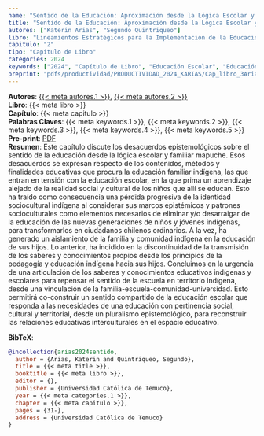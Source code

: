 ```yaml
---
name: "Sentido de la Educación: Aproximación desde la Lógica Escolar y Familiar Mapuche"
title: "Sentido de la Educación: Aproximación desde la Lógica Escolar y Familiar Mapuche"
autores: ["Katerin Arias", "Segundo Quintriqueo"]
libro: "Lineamientos Estratégicos para la Implementación de la Educación Intercultural desde un Modelo de Acompañamiento"
capitulo: "2"
tipo: "Capítulo de Libro"
categories: 2024
keywords: ["2024", "Capítulo de Libro", "Educación Escolar", "Educación Indígena", "Tensiones Epistemológicas"]
preprint: "pdfs/productividad/PRODUCTIVIDAD_2024_KARIAS/Cap_libro_3Arias-Ortega_2024_Referato.pdf"
---
```

**Autores**: [{{< meta autores.1 >}}](../members/current/Katerin Arias.qmd), [{{< meta autores.2 >}}](../members/current/Segundo Quintriqueo.qmd)    
**Libro**: {{< meta libro >}}   
**Capítulo**: {{< meta capitulo >}}   
**Palabras Claves**: {{< meta keywords.1 >}}, {{< meta keywords.2 >}}, {{< meta keywords.3 >}}, {{< meta keywords.4 >}}, {{< meta keywords.5 >}}    
**Pre-print**: [PDF](../{{< meta preprint >}})    
**Resumen**: Este capítulo discute los desacuerdos epistemológicos sobre el sentido de la educación desde la lógica escolar y familiar mapuche. Esos desacuerdos se expresan respecto de los contenidos, métodos y finalidades educativas que procura la educación familiar indígena, las que entran en tensión con la educación escolar, en la que prima un aprendizaje alejado de la realidad social y cultural de los niños que allí se educan. Esto ha traído como consecuencia una pérdida progresiva de la identidad sociocultural indígena al considerar sus marcos epistémicos y patrones socioculturales como elementos necesarios de eliminar y/o desarraigar de la educación de las nuevas generaciones de niños y jóvenes indígenas, para transformarlos en ciudadanos chilenos ordinarios. A la vez, ha generado un aislamiento de la familia y comunidad indígena en la educación de sus hijos. Lo anterior, ha incidido en la discontinuidad de la transmisión de los saberes y conocimientos propios desde los principios de la pedagogía y educación indígena hacia sus hijos. Concluimos en la urgencia de una articulación de los saberes y conocimientos educativos indígenas y escolares para repensar el sentido de la escuela en territorio indígena, desde una vinculación de la familia-escuela-comunidad-universidad. Esto permitirá co-construir un sentido compartido de la educación escolar que responda a las necesidades de una educación con pertinencia social, cultural y territorial, desde un pluralismo epistemológico, para reconstruir las relaciones educativas interculturales en el espacio educativo.


**BibTeX**:
```bibtex
@incollection{arias2024sentido,
  author = {Arias, Katerin and Quintriqueo, Segundo},
  title = {{< meta title >}},
  booktitle = {{< meta libro >}},
  editor = {},
  publisher = {Universidad Católica de Temuco},
  year = {{< meta categories.1 >}},
  chapter = {{< meta capitulo >}},
  pages = {31-},
  address = {Universidad Católica de Temuco}
}
```
